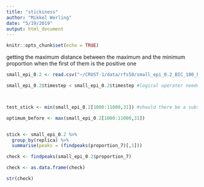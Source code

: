 ```yaml
---
title: "stickiness"
author: "Mikkel Werling"
date: "5/19/2019"
output: html_document
---
```


```r
knitr::opts_chunk$set(echo = TRUE)
```

getting the maximum distance between the maximum and the minimum proportion when the first of them is the positive one

```r
small_epi_0.2 <- read.csv("~/CRUST-1/data/rfs50/small_epi_0.2_BIC_100_hard_100.csv", sep=";")

small_epi_0.2$timestep < small_epi_0.2$timestep #logical operater needed to check whether or not the first timestep is before the other



test_stick <- min(small_epi_0.2[1000:11000,31]) #should there be a subset?

optimum_before <- max(small_epi_0.2[1000:11000,31])


stick <- small_epi_0.2 %>%
  group_by(replica) %>%
  summarise(peaks = (findpeaks(proportion_7)[,1]))

check <- findpeaks(small_epi_0.2$proportion_7)

check <- as.data.frame(check)

str(check)
```

